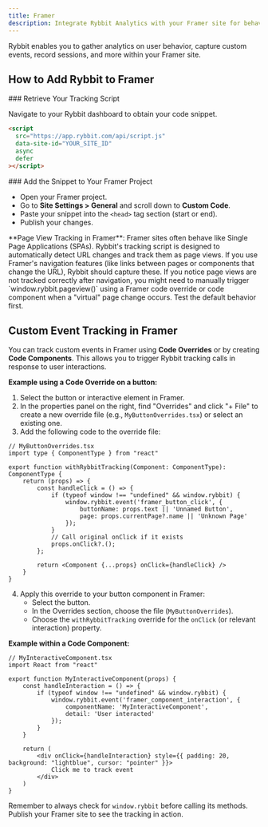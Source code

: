 ```yaml
---
title: Framer
description: Integrate Rybbit Analytics with your Framer site for behavior tracking and custom events
---
```




Rybbit enables you to gather analytics on user behavior, capture custom events, record sessions, and more within your Framer site.

## How to Add Rybbit to Framer

<Steps>
<Step>
### Retrieve Your Tracking Script

Navigate to your Rybbit dashboard to obtain your code snippet.

```html
<script
  src="https://app.rybbit.com/api/script.js"
  data-site-id="YOUR_SITE_ID"
  async
  defer
></script>
```
</Step>

<Step>
### Add the Snippet to Your Framer Project

- Open your Framer project.
- Go to **Site Settings > General** and scroll down to **Custom Code**.
- Paste your snippet into the `<head>` tag section (start or end).
- Publish your changes.
</Step>
</Steps>

<Callout type="info">
  **Page View Tracking in Framer**: Framer sites often behave like Single Page Applications (SPAs). Rybbit's tracking script is designed to automatically detect URL changes and track them as page views. If you use Framer's navigation features (like links between pages or components that change the URL), Rybbit should capture these. If you notice page views are not tracked correctly after navigation, you might need to manually trigger `window.rybbit.pageview()` using a Framer code override or code component when a "virtual" page change occurs. Test the default behavior first.
</Callout>

## Custom Event Tracking in Framer

You can track custom events in Framer using **Code Overrides** or by creating **Code Components**. This allows you to trigger Rybbit tracking calls in response to user interactions.

**Example using a Code Override on a button:**

1.  Select the button or interactive element in Framer.
2.  In the properties panel on the right, find "Overrides" and click "+ File" to create a new override file (e.g., `MyButtonOverrides.tsx`) or select an existing one.
3.  Add the following code to the override file:

```tsx
// MyButtonOverrides.tsx
import type { ComponentType } from "react"

export function withRybbitTracking(Component: ComponentType): ComponentType {
    return (props) => {
        const handleClick = () => {
            if (typeof window !== "undefined" && window.rybbit) {
                window.rybbit.event('framer_button_click', {
                    buttonName: props.text || 'Unnamed Button',
                    page: props.currentPage?.name || 'Unknown Page'
                });
            }
            // Call original onClick if it exists
            props.onClick?.();
        };

        return <Component {...props} onClick={handleClick} />
    }
}
```

4.  Apply this override to your button component in Framer:
    *   Select the button.
    *   In the Overrides section, choose the file (`MyButtonOverrides`).
    *   Choose the `withRybbitTracking` override for the `onClick` (or relevant interaction) property.

**Example within a Code Component:**

```tsx
// MyInteractiveComponent.tsx
import React from "react"

export function MyInteractiveComponent(props) {
    const handleInteraction = () => {
        if (typeof window !== "undefined" && window.rybbit) {
            window.rybbit.event('framer_component_interaction', {
                componentName: 'MyInteractiveComponent',
                detail: 'User interacted'
            });
        }
    }

    return (
        <div onClick={handleInteraction} style={{ padding: 20, background: "lightblue", cursor: "pointer" }}>
            Click me to track event
        </div>
    )
}
```
Remember to always check for `window.rybbit` before calling its methods. Publish your Framer site to see the tracking in action.